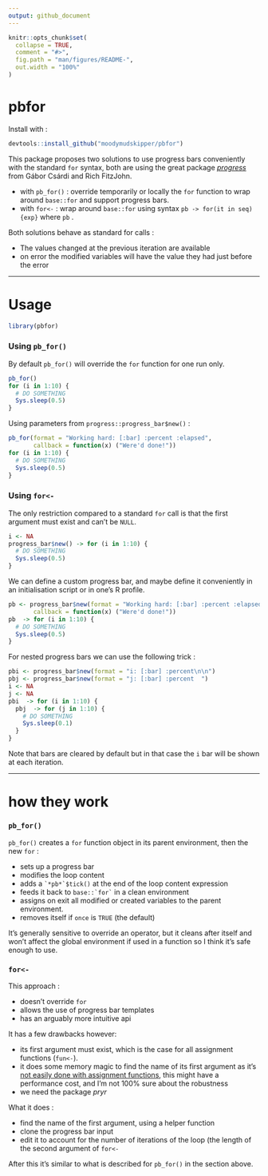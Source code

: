 ```yaml
---
output: github_document
---
```


<!-- README.md is generated from README.Rmd. Please edit that file -->

```r
knitr::opts_chunk$set(
  collapse = TRUE,
  comment = "#>",
  fig.path = "man/figures/README-",
  out.width = "100%"
)
```
# pbfor

Install with : 

```r
devtools::install_github("moodymudskipper/pbfor")
```


This package proposes two solutions to use progress bars conveniently with
the standard `for` syntax, both are using the great package [*progress*][1] 
from Gábor Csárdi and Rich FitzJohn.

* with `pb_for()` : override temporarily or locally the `for` function to wrap around 
`base::for` and support progress bars.
* with `for<-` : wrap around `base::for` using syntax 
`pb -> for(it in seq) {exp}` where `pb` .

Both solutions behave as standard for calls : 

* The values changed at the previous iteration are available
* on error the modified variables will have the value they had just before the error

------------------------------------

# Usage


```r
library(pbfor)
```

### Using `pb_for()`

By default `pb_for()` will override the `for` function for one run only.

```r
pb_for()
for (i in 1:10) {
  # DO SOMETHING
  Sys.sleep(0.5)
}
```

Using parameters from `progress::progress_bar$new()` : 

```r
pb_for(format = "Working hard: [:bar] :percent :elapsed", 
       callback = function(x) ("Were'd done!"))
for (i in 1:10) {
  # DO SOMETHING
  Sys.sleep(0.5)
}
```
    

### Using `for<-`

The only restriction compared to a standard `for` call is that the first argument must exist and can't be `NULL`.


```r
i <- NA 
progress_bar$new() -> for (i in 1:10) {
  # DO SOMETHING
  Sys.sleep(0.5)
}
```
    
We can define a custom progress bar, and maybe define it conveniently in an initialisation script or in one's R profile.

```r
pb <- progress_bar$new(format = "Working hard: [:bar] :percent :elapsed", 
       callback = function(x) ("Were'd done!"))
pb  -> for (i in 1:10) {
  # DO SOMETHING
  Sys.sleep(0.5)
}
```
    
For nested progress bars we can use the following trick : 
    
```r
pbi <- progress_bar$new(format = "i: [:bar] :percent\n\n")
pbj <- progress_bar$new(format = "j: [:bar] :percent  ")
i <- NA
j <- NA
pbi  -> for (i in 1:10) {
  pbj  -> for (j in 1:10) {
    # DO SOMETHING
    Sys.sleep(0.1)
  }
}
```

Note that bars are cleared by default but in that case the `i` bar will be 
shown at each iteration.

----------------------

# how they work

### `pb_for()`

`pb_for()` creates a `for` function object in its parent environment, then the new `for` :

* sets up a progress bar
* modifies the loop content
* adds a `` `*pb*`$tick()`` at the end of the loop content expression
* feeds it back to `` base::`for` `` in a clean environment
* assigns on exit all modified or created variables to the parent environment.
* removes itself if `once` is `TRUE` (the default)

It's generally sensitive to override an operator, but it cleans after itself and won't affect the global environment if used in a function so I think it's safe enough to use.

### `for<-`

This approach : 

* doesn't override `for`
* allows the use of progress bar templates
* has an arguably more intuitive api

It has a few drawbacks however:

* its first argument must exist, which is the case for all assignment functions (`fun<-`).
* it does some memory magic to find the name of its first argument as it's [not easily done with assignment functions][2], this might have a performance cost, and I'm not 100% sure about the robustness
* we need the package *pryr*

What it does : 

* find the name of the first argument, using a helper function
* clone the progress bar input
* edit it to account for the number of iterations of the loop (the length of the second argument of `for<-`

After this it's similar to what is described for `pb_for()` in the section above.



  [1]: https://cran.r-project.org/package=progress
  [2]: https://stackoverflow.com/questions/51246432/get-name-of-x-when-defining-operator
